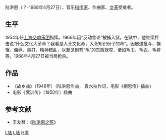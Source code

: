 陆洪恩（？-1968年4月27日），音乐[[指挥家|指挥家]]、作曲家、[[文革|文革]]受难者。

==生平==
1954年任[[上海交响乐团|上海交响乐团]]指挥。1966年因“反动言论”被捕入狱。在狱中，他继续抨击说“什么文化大革命？我看是大革文化命，大革知识份子的命”。因屡遭批斗、挨饿、侮辱、毒打，精神错乱，以至见到有“毛”的东西就咬，诸如毛巾、毛衣、毛裤等。1968年4月27日被当局枪杀。

==作品==
*《故乡曲》（1948年）（陆洪恩作曲， 袁水拍作词，电影《相思债》插曲）
*电影《武训传》（1950年）插曲

==参考文献==
* 王友琴：《[https://web.archive.org/web/20110817184142/http://humanities.uchicago.edu/faculty/ywang/history/LuHongEng.htm 陆洪恩之死]》

[[Category:中華人民共和國被處決者|L陆]]
[[Category:文革受难者|L陆]]
[[Category:陆姓|H洪]]